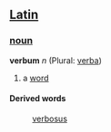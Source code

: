 ==[[Latin]]==
===[[noun]]===
'''verbum''' ''n'' (Plural: [[verba]])

# a [[word]]
====Derived words====
: [[verbosus]]